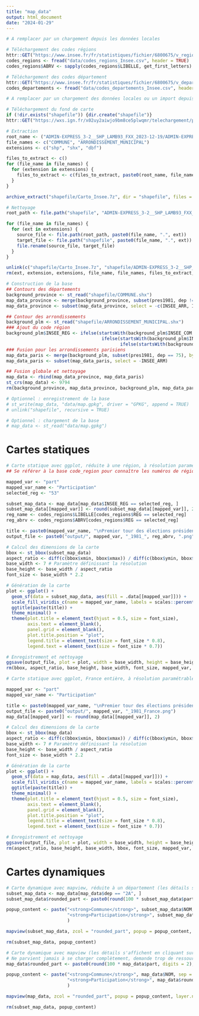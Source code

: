 ```yaml
---
title: "map_data"
output: html_document
date: "2024-01-29"
---
```



```r
# A remplacer par un chargement depuis les données locales

# Téléchargement des codes régions
httr::GET("https://www.insee.fr/fr/statistiques/fichier/6800675/v_region_2023.csv", timeout(15), progress(), write_disk("data/codes_regions_Insee.csv", overwrite = TRUE))
codes_regions <- fread("data/codes_regions_Insee.csv", header = TRUE)
codes_regions$ABRV <- sapply(codes_regions$LIBELLE, get_first_letters)

# Téléchargement des codes département
httr::GET("https://www.insee.fr/fr/statistiques/fichier/6800675/v_departement_2023.csv", timeout(15), progress(), write_disk("data/codes_departements_Insee.csv", overwrite = TRUE))
codes_departements <- fread("data/codes_departements_Insee.csv", header = TRUE)
```


```r
# A remplacer par un chargement des données locales ou un import depuis S3

# Téléchargement du fond de carte
if (!dir.exists("shapefile")) {dir.create("shapefile")}
httr::GET("https://wxs.ign.fr/x02uy2aiwjo9bm8ce5plwqmr/telechargement/prepackage/ADMINEXPRESS_SHP_TERRITOIRES_PACK_2023-12-19$ADMIN-EXPRESS_3-2__SHP_LAMB93_FXX_2023-12-19/file/ADMIN-EXPRESS_3-2__SHP_LAMB93_FXX_2023-12-19.7z", timeout(1800), progress(), write_disk("shapefile/Carto_Insee.7z", overwrite = TRUE))

# Extraction
root_name <- ("ADMIN-EXPRESS_3-2__SHP_LAMB93_FXX_2023-12-19/ADMIN-EXPRESS/1_DONNEES_LIVRAISON_2023-12-00156/ADE_3-2_SHP_LAMB93_FXX-ED2023-12-19/")
file_names <- c("COMMUNE", "ARRONDISSEMENT_MUNICIPAL")
extensions <- c("shp", "shx", "dbf")

files_to_extract <- c()
for (file_name in file_names) {
  for (extension in extensions) {
    files_to_extract <- c(files_to_extract, paste0(root_name, file_name, ".", extension))
  }
}

archive_extract("shapefile/Carto_Insee.7z", dir = "shapefile", files = files_to_extract)

# Nettoyage
root_path <- file.path("shapefile", "ADMIN-EXPRESS_3-2__SHP_LAMB93_FXX_2023-12-19", "ADMIN-EXPRESS", "1_DONNEES_LIVRAISON_2023-12-00156", "ADE_3-2_SHP_LAMB93_FXX-ED2023-12-19")

for (file_name in file_names) {
  for (ext in extensions) {
    source_file <- file.path(root_path, paste0(file_name, ".", ext))
    target_file <- file.path("shapefile", paste0(file_name, ".", ext))
    file.rename(source_file, target_file)
  }
}

unlink(c("shapefile/Carto_Insee.7z", "shapefile/ADMIN-EXPRESS_3-2__SHP_LAMB93_FXX_2023-12-19"), recursive = TRUE)
rm(ext, extension, extensions, file_name, file_names, files_to_extract, root_name, root_path, source_file, target_file)
```


```r
# Construction de la base
## Contours des départements
background_province <- st_read("shapefile/COMMUNE.shx")
map_data_province <- merge(background_province, subset(pres1981, dep != 75), by.x = "INSEE_COM", by.y = "codecommune", all.x = TRUE)
map_data_province <- subset(map_data_province, select = -c(INSEE_ARR, INSEE_CAN, INSEE_DEP, SIREN_EPCI, STATUT))

## Contour des arrondissements
background_plm <- st_read("shapefile/ARRONDISSEMENT_MUNICIPAL.shx")
### Ajout du code région
background_plm$INSEE_REG <- ifelse(startsWith(background_plm$INSEE_COM, "13"), 93,
                                    ifelse(startsWith(background_plm$INSEE_COM, "69"), 84,
                                           ifelse(startsWith(background_plm$INSEE_COM, "75"), 11, NA)))
### Fusion pour les arrondissements parisiens
map_data_paris <- merge(background_plm, subset(pres1981, dep == 75), by.x = "INSEE_ARM", by.y = "codecommune", all.x = TRUE)
map_data_paris <- subset(map_data_paris, select = -INSEE_ARM)

## Fusion globale et nettoyage
map_data <- rbind(map_data_province, map_data_paris)
st_crs(map_data) <- 9794
rm(background_province, map_data_province, background_plm, map_data_paris)
```


```r
# Optionnel : enregistrement de la base
# st_write(map_data, "data/map.gpkg", driver = "GPKG", append = TRUE)
# unlink("shapefile", recursive = TRUE)
```


```r
# Optionnel : chargement de la base
# map_data <- st_read("data/map.gpkg")
```


# Cartes statiques


```r
# Carte statique avec ggplot, réduite à une région, à résolution paramétrable
## Se référer à la base code_region pour connaître les numéros de régions

mapped_var <- "part"
mapped_var_name <- "Participation"
selected_reg <- "53"

subset_map_data <- map_data[map_data$INSEE_REG == selected_reg, ]
subset_map_data[[mapped_var]] <- round(subset_map_data[[mapped_var]], 2)
reg_name <- codes_regions$LIBELLE[codes_regions$REG == selected_reg]
reg_abrv <- codes_regions$ABRV[codes_regions$REG == selected_reg]

title <- paste0(mapped_var_name, "\nPremier tour des élections présidentielles\n", reg_name, ", 1981")
output_file <- paste0("output/", mapped_var, "_1981_", reg_abrv, ".png")

# Calcul des dimensions de la carte
bbox <- st_bbox(subset_map_data)
aspect_ratio <- diff(c(bbox$xmin, bbox$xmax)) / diff(c(bbox$ymin, bbox$ymax))
base_width <- 7 # Paramètre définissant la résolution
base_height <- base_width / aspect_ratio
font_size <- base_width * 2.2

# Génération de la carte
plot <- ggplot() +
  geom_sf(data = subset_map_data, aes(fill = .data[[mapped_var]])) +
  scale_fill_viridis_c(name = mapped_var_name, labels = scales::percent_format(scale = 100)) +
  ggtitle(paste(title)) +
  theme_minimal() +
  theme(plot.title = element_text(hjust = 0.5, size = font_size),
        axis.text = element_blank(),
        panel.grid = element_blank(),
        plot.title.position = "plot",
        legend.title = element_text(size = font_size * 0.8),
        legend.text = element_text(size = font_size * 0.7))

# Enregistrement et nettoyage
ggsave(output_file, plot = plot, width = base_width, height = base_height, units = "in")
rm(bbox, aspect_ratio, base_height, base_width, font_size, mapped_var, mapped_var_name, reg_abrv, reg_name, output_file, selected_reg, subset_map_data, title)
```


```r
# Carte statique avec ggplot, France entière, à résolution paramétrable

mapped_var <- "part"
mapped_var_name <- "Participation"

title <- paste0(mapped_var_name, "\nPremier tour des élections présidentielles\n1981")
output_file <- paste0("output/", mapped_var, "_1981_France.png")
map_data[[mapped_var]] <- round(map_data[[mapped_var]], 2)

# Calcul des dimensions de la carte
bbox <- st_bbox(map_data)
aspect_ratio <- diff(c(bbox$xmin, bbox$xmax)) / diff(c(bbox$ymin, bbox$ymax))
base_width <- 7 # Paramètre définissant la résolution
base_height <- base_width / aspect_ratio
font_size <- base_width * 2.2

# Génération de la carte
plot <- ggplot() +
  geom_sf(data = map_data, aes(fill = .data[[mapped_var]])) +
  scale_fill_viridis_c(name = mapped_var_name, labels = scales::percent_format(scale = 100)) +
  ggtitle(paste(title)) +
  theme_minimal() +
  theme(plot.title = element_text(hjust = 0.5, size = font_size),
        axis.text = element_blank(),
        panel.grid = element_blank(),
        plot.title.position = "plot",
        legend.title = element_text(size = font_size * 0.8),
        legend.text = element_text(size = font_size * 0.7))

# Enregistrement et nettoyage
ggsave(output_file, plot = plot, width = base_width, height = base_height, units = "in")
rm(aspect_ratio, base_height, base_width, bbox, font_size, mapped_var, mapped_var_name, plot)
```


# Cartes dynamiques


```r
# Carte dynamique avec mapview, réduite à un département (les détails s'affichent en cliquant sur une commune).
subset_map_data <- map_data[map_data$dep == "2A", ]
subset_map_data$rounded_part <- paste0(round(100 * subset_map_data$part, digits = 2), " %")

popup_content <- paste("<strong>Commune</strong>", subset_map_data$NOM, sep = "<br>",
                       "<strong>Participation</strong>", subset_map_data$rounded_part, ""
                       )

mapview(subset_map_data, zcol = "rounded_part", popup = popup_content, layer.name = "Participation T1 1981")

rm(subset_map_data, popup_content)
```

```r
# Carte dynamique avec mapview (les détails s'affichent en cliquant sur une commune).
# Ne parvient jamais à se charger complètement, demande trop de ressources ?
map_data$rounded_part <- paste0(round(100 * map_data$part, digits = 2), " %")

popup_content <- paste("<strong>Commune</strong>", map_data$NOM, sep = "<br>",
                       "<strong>Participation</strong>", map_data$rounded_part, ""
                       )

mapview(map_data, zcol = "rounded_part", popup = popup_content, layer.name = "Participation T1 1981")

rm(subset_map_data, popup_content)
```
